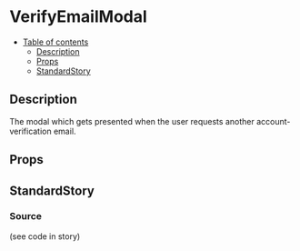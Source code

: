 
<Meta title="modals/verify-email-modal" component={VerifyEmailModal} />

# VerifyEmailModal

- [Table of contents](#verifyemailmodal)
  * [Description](#description)
  * [Props](#props)
  * [StandardStory](#standardstory)

## Description
The modal which gets presented when the user requests another account-verification email.

## Props
<Props of={VerifyEmailModal} />

## StandardStory
<Preview>
	<Story name="standard">
		<Paper>
			<VerifyEmailModal
				email={text("email", "test@test.com")}
				onClickResend={action("onClickResend")}
			/>
		</Paper>
	</Story>
</Preview>

### Source
(see code in story)
